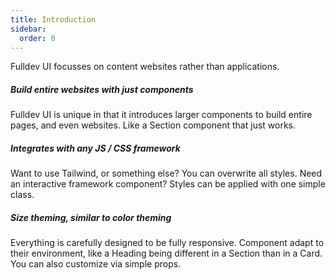 ```yaml
---
title: Introduction
sidebar:
  order: 0
---
```


Fulldev UI focusses on content websites rather than applications.

##### Build entire websites with just components

Fulldev UI is unique in that it introduces larger components to build entire pages, and even websites. Like a Section component that just works.

##### Integrates with any JS / CSS framework

Want to use Tailwind, or something else? You can overwrite all styles. Need an interactive framework component? Styles can be applied with one simple class.

##### Size theming, similar to color theming

Everything is carefully designed to be fully responsive. Component adapt to their environment, like a Heading being different in a Section than in a Card. You can also customize via simple props.

